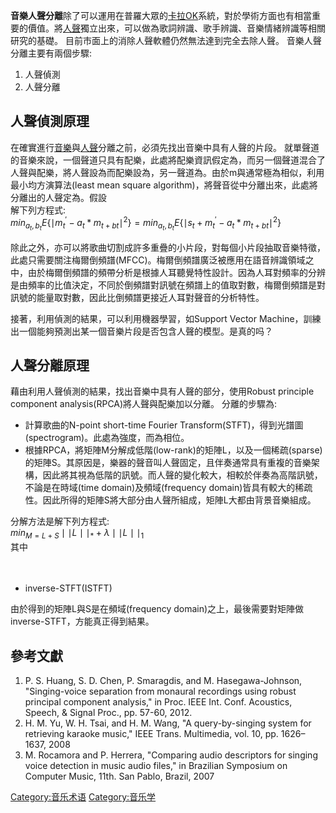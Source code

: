 '''音樂人聲分離'''除了可以運用在普羅大眾的[[卡拉OK|卡拉OK]]系統，對於學術方面也有相當重要的價值。將[[人聲|人聲]]獨立出來，可以做為歌詞辨識、歌手辨識、音樂情緒辨識等相關研究的基礎。
目前市面上的消除人聲軟體仍然無法達到完全去除人聲。
音樂人聲分離主要有兩個步驟:
# 人聲偵測
# 人聲分離

== 人聲偵測原理 ==
在確實進行[[音樂|音樂]]與[[人聲|人聲]]分離之前，必須先找出音樂中具有人聲的片段。
就單聲道的音樂來說，一個聲道只具有配樂，此處將配樂資訊假定為{{Smallmath|f=  m_t }}，而另一個聲道混合了人聲與配樂，將人聲設為{{Smallmath|f=  s_t }}而配樂設為{{Smallmath|f=  m^\prime _t }}，另一聲道為{{Smallmath|f=  c=m^\prime_t+ s_t }}。由於m與{{Smallmath|f=  m^\prime_t }}通常極為相似，利用最小均方演算法(least mean square algorithm)，將聲音從{{Smallmath|f=  c=m^\prime_t+ s_t }}中分離出來，此處將分離出的人聲定為{{Smallmath|f=  s^\prime_t }}。假設{{Smallmath|f=  m^\prime_t= a_t + m_{t+bt} }}<br />
解下列方程式:<br />
<math> min_{ a_t , b_t } E \left\{   \mid m^\prime_t - a_t * m_{t+bt} \mid ^2 \right\} = min_{ a_t, b_t } E \left\{   \mid s_t + m^\prime_t - a_t * m_{t+bt} \mid ^2 \right\}</math><br />
{{Smallmath|f=  where -B \leqslant b_t \leqslant B }}

除此之外，亦可以將歌曲切割成許多重疊的小片段，對每個小片段抽取音樂特徵，此處只需要關注梅爾倒頻譜(MFCC)。梅爾倒頻譜廣泛被應用在語音辨識領域之中，由於梅爾倒頻譜的頻帶分析是根據人耳聽覺特性設計。因為人耳對頻率的分辨是由頻率的比值決定，不同於倒頻譜對訊號在頻譜上的值取對數，梅爾倒頻譜是對訊號的能量取對數，因此比倒頻譜更接近人耳對聲音的分析特性。

接著，利用偵測的結果，可以利用機器學習，如Support Vector Machine，訓練出一個能夠預測出某一個音樂片段是否包含人聲的模型。是真的吗？

== 人聲分離原理 ==
藉由利用人聲偵測的結果，找出音樂中具有人聲的部分，使用Robust principle component analysis(RPCA)將人聲與配樂加以分離。
分離的步驟為:
* 計算歌曲的N-point short-time Fourier Transform(STFT)，得到光譜圖(spectrogram){{Smallmath|f=  X = Me^{j*p} }}。此處{{Smallmath|f=  M \in R^{f*t} }}為強度，而{{Smallmath|f=  P \in R^{f*t} }}為相位。
* 根據RPCA，將矩陣M分解成低階(low-rank)的矩陣L，以及一個稀疏(sparse)的矩陣S。其原因是，樂器的聲音叫人聲固定，且伴奏通常具有重複的音樂架構，因此將其視為低階的訊號。而人聲的變化較大，相較於伴奏為高階訊號，不論是在時域(time domain)及頻域(frequency domain)皆具有較大的稀疏性。因此所得的矩陣S將大部分由人聲所組成，矩陣L大都由背景音樂組成。
分解方法是解下列方程式:<br />
<math> min_{M=L+S} \mid\mid L \mid\mid_{*} + \lambda\mid\mid L \mid\mid_{1} </math><br />
其中<br />
{{Smallmath|f=  \mid\mid . \mid\mid_{*} :nuclear norm}} <br />
{{Smallmath|f=  \mid\mid L \mid\mid_{1} :l_1 norm}} <br />

* inverse-STFT(ISTFT)
由於得到的矩陣L與S是在頻域(frequency domain)之上，最後需要對矩陣做inverse-STFT，方能真正得到結果。

== 參考文獻 ==
# P. S. Huang, S. D. Chen, P. Smaragdis, and M. Hasegawa-Johnson, "Singing-voice separation from monaural recordings using robust principal component analysis," in Proc. IEEE Int. Conf. Acoustics, Speech, & Signal Proc., pp. 57-60, 2012.
# H. M. Yu, W. H. Tsai, and H. M. Wang, "A query-by-singing system for retrieving karaoke music," IEEE Trans. Multimedia, vol. 10, pp. 1626–1637, 2008
# M. Rocamora and P. Herrera, "Comparing audio descriptors for singing voice detection in music audio files," in Brazilian Symposium on Computer Music, 11th. San Pablo, Brazil, 2007

[[Category:音乐术语|Category:音乐术语]]
[[Category:音乐学|Category:音乐学]]